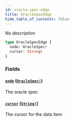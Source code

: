 ```yaml
---
id: oracle-spec-edge
title: OracleSpecEdge
hide_table_of_contents: false
---
```



No description

```graphql
type OracleSpecEdge {
  node: OracleSpec!
  cursor: String!
}
```


### Fields

#### [`node`](#) ([`OracleSpec!`](/docs/mainnet/graphql/objects/oracle-spec))

The oracle spec


#### [`cursor`](#) ([`String!`](/docs/mainnet/graphql/scalars/string))

The cursor for the data item




